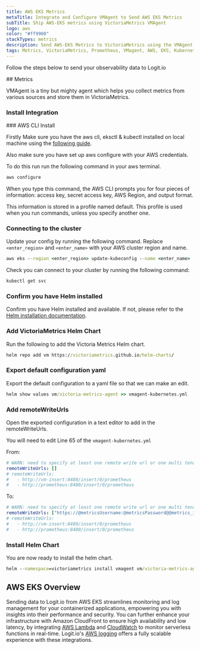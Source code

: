 ```yaml
---
title: AWS EKS Metrics
metaTitle: Integrate and Configure VMAgent to Send AWS EKS Metrics
subTitle: Ship AWS-EKS metrics using VictoriaMetrics VMAgent
logo: aws
color: "#ff9900"
stackTypes: metrics
description: Send AWS-EKS Metrics to VictoriaMetrics using the VMAgent instructions below and begin analysing your data
tags: Metrics, VictoriaMetrics, Prometheus, VMagent, AWS, EKS, Kubernetes, Cloud Metrics, Aws Eks Metrics
---
```


Follow the steps below to send your observability data to Logit.io

<Steps>
  ## Metrics

  VMAgent is a tiny but mighty agent which helps you collect metrics from various sources and store them in VictoriaMetrics.
  
  ### Install Integration
  <InstallIntegration/>
### AWS CLI Install

Firstly Make sure you have the aws cli, eksctl & kubectl installed on local machine 
using the [following guide](https://docs.aws.amazon.com/eks/latest/userguide/getting-started-eksctl.html).

Also make sure you have set up aws configure with your AWS credentials. 

To do this run run the following command in your aws terminal.

```cmd copy
aws configure
```

When you type this command, the AWS CLI prompts you for four pieces of information: 
access key, secret access key, AWS Region, and output format. 

This information is stored in a profile named default. 
This profile is used when you run commands, unless you specify another one.

### Connecting to the cluster

Update your config by running the following command. Replace `<enter_region>` and 
`<enter_name>` with your AWS cluster region and name.

```cmd copy
aws eks --region <enter_region> update-kubeconfig --name <enter_name>
```

Check you can connect to your cluster by running the following command:

```cmd copy
kubectl get svc
```

### Confirm you have Helm installed
Confirm you have Helm installed and available. 
If not, please refer to the [Helm installation documentation](https://helm.sh/docs/intro/install/).

### Add VictoriaMetrics Helm Chart

Run the following to add the Victoria Metrics Helm chart.

```cmd copy
helm repo add vm https://victoriametrics.github.io/helm-charts/
```

### Export default configuration yaml

  Export the default configuration to a yaml file so that we can make an edit.

```cmd copy
helm show values vm/victoria-metrics-agent >> vmagent-kubernetes.yml
```

### Add remoteWriteUrls

Open the exported configuration in a text editor to add in the remoteWriteUrls.

You will need to edit Line 65 of the `vmagent-kubernetes.yml`

From:

```yaml copy 
# WARN: need to specify at least one remote write url or one multi tenant url
remoteWriteUrls: []
# remoteWriteUrls:
#   - http://vm-insert:8480/insert/0/prometheus
#   - http://prometheus:8480/insert/0/prometheus
```

To:

```yaml copy showLineNumbers /@metricsUsername/ /@metricsPassword/ /@metrics_id/ /@vmAgentPort/
# WARN: need to specify at least one remote write url or one multi tenant url
remoteWriteUrls: ["https://@metricsUsername:@metricsPassword@@metrics_id-vm.logit.io:@vmAgentPort/api/v1/write"]
# remoteWriteUrls:
#   - http://vm-insert:8480/insert/0/prometheus
#   - http://prometheus:8480/insert/0/prometheus
```

### Install Helm Chart
You are now ready to install the helm chart.

```cmd copy
helm --namespace=victoriametrics install vmagent vm/victoria-metrics-agent --create-namespace -f vmagent-kubernetes.yml
```
</Steps>

## AWS EKS Overview

Sending data to Logit.io from AWS EKS streamlines monitoring and log management 
for your containerized applications, empowering you with insights into their 
performance and security. You can further enhance your infrastructure with Amazon 
CloudFront to ensure high availability and low latency, by integrating 
[AWS Lambda](/integrations/aws-cloudwatch-lambda) and [CloudWatch](/integrations/cloudwatch/#metrics) to 
monitor serverless functions in real-time. Logit.io's [AWS logging](https://logit.io/solutions/aws-logging/) 
offers a fully scalable experience with these integrations.